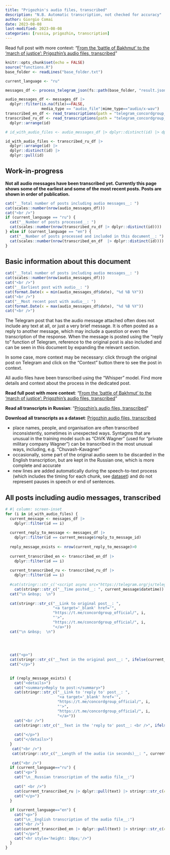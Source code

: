 ```yaml
---
title: "Prigozhin's audio files, transcribed"
description: "N.B. Automatic transcription, not checked for accuracy"
author: Giorgio Comai
date: 2023-08-08
last-modified: 2023-08-08
categories: [russia, prigozhin, transcription]
---
```


Read full post with more context: "[From the 'battle of Bakhmut' to the 'march of justice': Prigozhin's audio files, transcribed](./.)"

```r
knitr::opts_chunk$set(echo = FALSE)
source("functions.R")
base_folder <- readLines("base_folder.txt") 
```

```r
current_language <- "ru"

messages_df <- process_telegram_json(fs::path(base_folder, "result.json"))

audio_messages_df <- messages_df |> 
  dplyr::filter(is.na(file)==FALSE,
                media_type == "audio_file"|mime_type=="audio/x-wav")
transcribed_en_df <- read_transcriptions(path = "telegram_concordgroup_official_audio_transcribed_translated_large")
transcribed_ru_df <- read_transcriptions(path = "telegram_concordgroup_official_audio_transcribed_large") |> 
  dplyr::arrange(id)

# id_with_audio_files <- audio_messages_df |> dplyr::distinct(id) |> dplyr::pull(id) |> tail()

id_with_audio_files <- transcribed_ru_df |>
  dplyr::arrange(id) |> 
  dplyr::distinct(id) |>
  dplyr::pull(id)
```

::: callout-warning
## Work-in-progress

**Not all audio messages have been transcribed yet. Currently this page shows some of the earliest and some of the most recent posts. Posts are shown in order of publication.**

```r
cat("__Total number of posts including audio messages__: ")
cat(scales::number(nrow(audio_messages_df)))
cat("<br />")
if (current_language == "ru") {
  cat("__Number of posts processed__: ")
  cat(scales::number(nrow(transcribed_ru_df |> dplyr::distinct(id))))
} else if (current_language == "en") {
  cat("__Number of posts processed and included in this document__: ")
  cat(scales::number(nrow(transcribed_en_df  |> dplyr::distinct(id))))
}
```
:::

::: callout-note
## Basic information about this document

```r
cat("__Total number of posts including audio messages__: ")
cat(scales::number(nrow(audio_messages_df)))
cat("<br />")
cat("__Earliest post with audio__: ")
cat(format.Date(x = min(audio_messages_df$date), "%d %B %Y"))
cat("<br />")
cat("__Most recent post with audio__: ")
cat(format.Date(x = max(audio_messages_df$date), "%d %B %Y"))
cat("<br />")


```

The Telegram post that has the audio message attached often does not include any text at all, or just a very brief message. It is often posted as a reply to another message, which may include a question or even the transcription of the response. When the message is posted using the "reply to" function of Telegram, reference to the original post is also included and can be seen in this document by expanding the relevant section.

In some case, more context may be necessary: click through the original post on Telegram and click on the "Context" button there to see the post in context.
:::

::: callout-tip
All audio files have been transcribed using the "Whisper" model. Find more details and context about the process in the dedicated post.

**Read full post with more context**: "[From the 'battle of Bakhmut' to the 'march of justice': Prigozhin's audio files, transcribed](./.)"

**Read all transcripts in Russian**: "[Prigozhin's audio files, transcribed](./prigozhin_transcribed_ru.qmd)"

**Download all transcripts as a dataset**: [Prigozhin audio files, transcribed](/datasets/prigozhin_audio_files)
:::

::: callout-important
-   place names, people, and organisation are often transcribed inconsistently, sometimes in unexpected ways. Syntagms that are unusual in the training model such as "ChVK Wagner" (used for "private military company Wagner") can be transcribed in the most unusual ways, including, e.g. "Chuvash-Kavagner"
-   occasionally, some part of the original audio seem to be discarded in the English transcription, but are kept in the Russian one, which is more complete and accurate
-   new lines are added automatically during the speech-to-text process (which includes the timing for each chunk, see [dataset](/datasets/prigozhin_audio_files)) and do not represent pauses in speech or end of sentences.
:::

## All posts including audio messages, transcribed

```r
# #| column: screen-inset
for (i in id_with_audio_files) {
  current_message <- messages_df |> 
    dplyr::filter(id == i)
  
  current_reply_to_message <- messages_df |> 
    dplyr::filter(id == current_message$reply_to_message_id)
  
  reply_message_exists <- nrow(current_reply_to_message)>0
  
  current_transcribed_en <- transcribed_en_df |> 
    dplyr::filter(id == i) 
  
  current_transcribed_ru <- transcribed_ru_df |> 
    dplyr::filter(id == i) 
  
  #cat(stringr::str_c('<script async src="https://telegram.org/js/telegram-widget.js?22" data-telegram-post="concordgroup_official/', i, '" data-width="100%"></script>'))
    cat(stringr::str_c("__Time posted__: ", current_message$datetime))
  cat("\n &nbsp;  \n")
  
  cat(stringr::str_c("__Link to original post__: ",
                     "<a target='_blank' href='",
                     "https://t.me/concordgroup_official/", i,
                     "'>",
                     "https://t.me/concordgroup_official/", i,
                     "</a>"))
  cat("\n &nbsp;  \n")
  
  

  
  cat("<p>")
  cat(stringr::str_c("__Text in the original post__: ", ifelse(current_message$text=="", "[empty]", current_message$text)))
  cat("</p>")
  

  if (reply_message_exists) {
    cat("<details>")
    cat("<summary>Reply to post:</summary>")
    cat(stringr::str_c("__Link to 'reply to' post__: ",
                       "<a target='_blank' href='",
                       "https://t.me/concordgroup_official/", i,
                       "'>",
                       "https://t.me/concordgroup_official/", i,
                       "</a>"))
    cat("<br />")
    cat(stringr::str_c("__Text in the 'reply to' post__: <br />", ifelse(current_reply_to_message$text=="", "[empty]", current_reply_to_message$text)
                                                                         ))
    cat("</p>")
    cat("</details>")
  }
   cat("<br />")
   cat(stringr::str_c("__Length of the audio (in seconds)__: ", current_message$duration_seconds))
  
   cat("<br />")
  if (current_language=="ru") {
    cat("<p>")
    cat("\n__Russian transcription of the audio file__:")
    
    cat(" <br />")
    cat(current_transcribed_ru |> dplyr::pull(text) |> stringr::str_c(collapse = "<br />"))
    cat("</p>")
  }
  
  if (current_language=="en") {
    cat("<p>")
    cat("\n__English transcription of the audio file__:")
    cat("<br />")
    cat(current_transcribed_en |> dplyr::pull(text) |> stringr::str_c(collapse = "<br />"))
    cat("</p>")
    cat("<hr style='height: 10px;'/>")
  }
}

```
